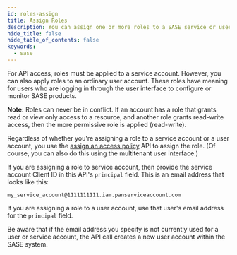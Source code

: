 ```yaml
---
id: roles-assign
title: Assign Roles
description: You can assign one or more roles to a SASE service or user account.
hide_title: false
hide_table_of_contents: false
keywords:
  - sase
---
```


For API access, roles must be applied to a service account. However, you
can also apply roles to an ordinary user account. These roles have meaning
for users who are logging in through the user interface to configure or
monitor SASE products.

**Note:** Roles can never be in conflict. If an account has a role that
grants read or view only access to a resource, and another role grants
read-write access, then the more permissive role is applied (read-write).

Regardless of whether you're assigning a role to a service account or a
user account, you use the [assign an access policy](/sase/api/iam/assign-an-access-policy) API to assign the
role.
(Of course, you can also do this using the multitenant user interface.)

If you are assigning a role to service account, then provide the service
account Client ID in this API's `principal` field. This is an email address
that looks like this:

`my_service_account@1111111111.iam.panserviceaccount.com`

If you are assigning a role to a user account, use that user's email
address for the `principal` field.

Be aware that if the email address you specify is not currently used for a user or service account,
the API call creates a new user account within the SASE system.
